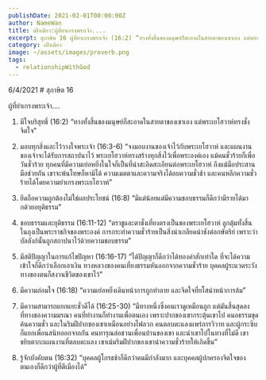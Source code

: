 ```yaml
---
publishDate: 2021-02-01T00:00:00Z
author: NameWan
title: เฝ้าเดียว:ผู้ที่ยำเกรงพระเจ้า....
excerpt: สุภาษิต 16 ผู้ที่ยำเกรงพระเจ้า (16:2) “ทางทั้งสิ้นของมนุษย์ก็สะอาดในสายตาของเขาเอง แต่พระเยโฮวาห์ทรงชั่งจิตใจ”
category: เฝ้าเดียว
image: ~/assets/images/proverb.png
tags:
  - relationshipWithGod
---
```


6/4/2021 # สุภาษิต 16

ผู้ที่ยำเกรงพระเจ้า....

1. มีใจบริสุทธิ์
   (16:2) “ทางทั้งสิ้นของมนุษย์ก็สะอาดในสายตาของเขาเอง แต่พระเยโฮวาห์ทรงชั่งจิตใจ”

2. มอบทุกสิ่งและไว้วางใจพระเจ้า
   (16:3-6) “จงมอบงานของเจ้าไว้กับพระเยโฮวาห์ และแผนงานของเจ้าจะได้รับการสถาปนาไว้ พระเยโฮวาห์ทรงสร้างทุกสิ่งไว้เพื่อพระองค์เอง แม้คนชั่วร้ายก็เพื่อวันชั่วร้าย ทุกคนที่มีความเย่อหยิ่งในใจก็เป็นที่น่าสะอิดสะเอียนต่อพระเยโฮวาห์ ถึงแม้มือประสานมือช่วยกัน เขาจะพ้นโทษก็หามิได้ ความเมตตาและความจริงได้ลบความชั่วช้า และคนหลีกความชั่วร้ายได้โดยความยำเกรงพระเยโฮวาห์”

3. ยึดถือความถูกต้องไม่ใช่ผลประโยชน์
   (16:8) “มีแต่น้อยแต่มีความชอบธรรมก็ดีกว่ามีรายได้มากด้วยอยุติธรรม”

4. ชอบธรรมและยุติธรรม
   (16:11-12) “ตราชูและตาชั่งเที่ยงตรงเป็นของพระเยโฮวาห์ ลูกตุ้มทั้งสิ้นในถุงเป็นพระราชกิจของพระองค์ การกระทำความชั่วร้ายเป็นสิ่งน่าเกลียดน่าชังต่อกษัตริย์ เพราะว่าบัลลังก์นั้นถูกสถาปนาไว้ด้วยความชอบธรรม”

5. มีสติปัญญาในการแก้ไขปัญหา
   (16:16-17) “ได้ปัญญาก็ดีกว่าได้ทองคำสักเท่าใด ที่จะได้ความเข้าใจก็ดีกว่าเลือกเอาเงิน ทางหลวงของคนเที่ยงธรรมหันออกจากความชั่วร้าย บุคคลผู้ระแวดระวังทางของตนก็สงวนชีวิตของเขาไว้”

6. มีความถ่อมใจ
   (16:18) “ความเย่อหยิ่งเดินหน้าการถูกทำลาย และจิตใจที่ยโสนำหน้าการล้ม”

7. มีความสามารถแยกแยะชั่วดีได้
   (16:25-30) “มีทางหนึ่งซึ่งคนเราดูเหมือนถูก แต่มันสิ้นสุดลงที่ทางของความมรณา คนที่ทำงานก็ทำงานเพื่อตนเอง เพราะปากของเขากระตุ้นเขาไป คนอธรรมขุดค้นความชั่ว และในริมฝีปากของเขาเหมือนอย่างไฟลวก คนตลบตะแลงแพร่การวิวาท และผู้กระซิบก็แยกเพื่อนสนิทออกจากกัน คนทารุณล่อชวนเพื่อนบ้านของเขา และนำเขาไปในทางที่ไม่ดี เขาขยิบตากะแผนงานที่ตลบตะแลง เขาเม้มริมฝีปากของเขานำความชั่วร้ายให้เกิดขึ้น”

8. รู้จักบังคับตน
   (16:32) “บุคคลผู้โกรธช้าก็ดีกว่าคนมีกำลังมาก และบุคคลผู้ปกครองจิตใจของตนเองก็ดีกว่าผู้ที่ตีเมืองได้”
